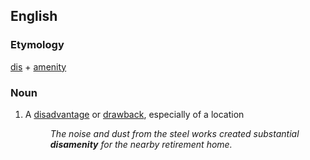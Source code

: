 ==English==

===Etymology===
[[dis]] + [[amenity]]

===Noun===
{{en-noun|disamenities}}

# A [[disadvantage]] or [[drawback]], especially of a location
#:''The noise and dust from the steel works created substantial '''disamenity''' for the nearby retirement home.''
